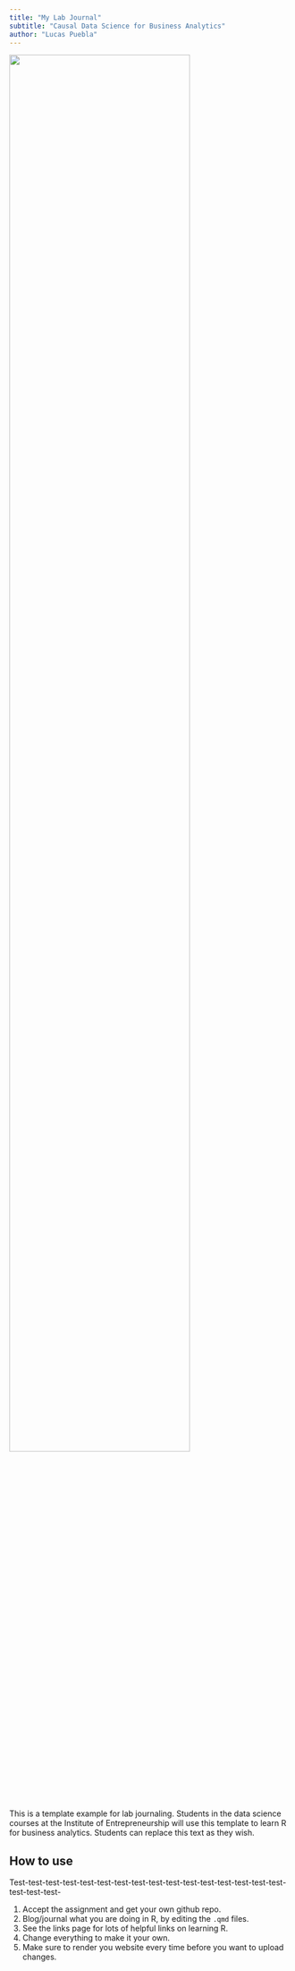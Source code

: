 ```yaml
---
title: "My Lab Journal"
subtitle: "Causal Data Science for Business Analytics"
author: "Lucas Puebla"
---
```


![](assets/logo/TIE_logo.svg){width=80% fig-align="center"}

This is a template example for lab journaling. Students in the data science courses at the Institute of Entrepreneurship will use this template to learn R for business analytics. Students can replace this text as they wish.

## How to use

Test-test-test-test-test-test-test-test-test-test-test-test-test-test-test-test-test-test-test-

1. Accept the assignment and get your own github repo.
2. Blog/journal what you are doing in R, by editing the `.qmd` files. 
3. See the links page for lots of helpful links on learning R.
4. Change everything to make it your own.
5. Make sure to render you website every time before you want to upload changes.